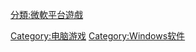 {{Commons category|Windows video games}}
{{See also|Games for Windows}}
{{CategoryTOC}}

[[Category:电脑游戏|Category:电脑游戏]]
[[Category:Windows软件|Category:Windows软件]]
[[分類:微軟平台遊戲|分類:微軟平台遊戲]]